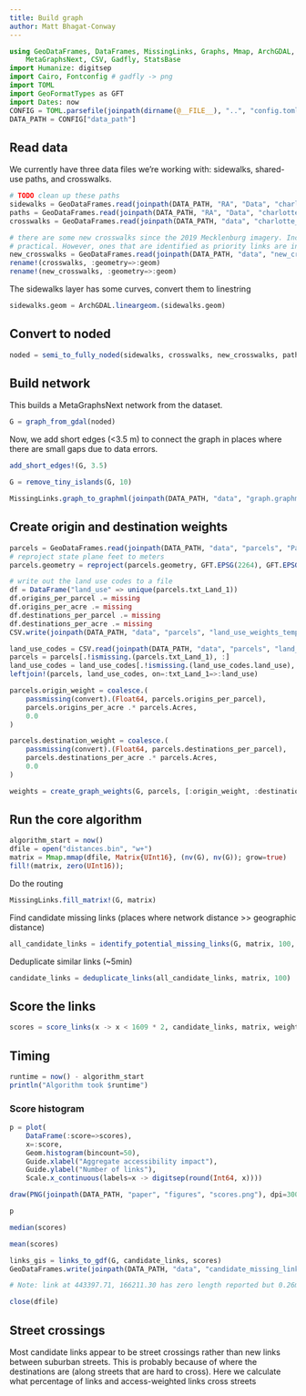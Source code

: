 ```yaml
---
title: Build graph
author: Matt Bhagat-Conway
---
```


```julia
using GeoDataFrames, DataFrames, MissingLinks, Graphs, Mmap, ArchGDAL,
    MetaGraphsNext, CSV, Gadfly, StatsBase
import Humanize: digitsep
import Cairo, Fontconfig # gadfly -> png
import TOML
import GeoFormatTypes as GFT
import Dates: now
CONFIG = TOML.parsefile(joinpath(dirname(@__FILE__), "..", "config.toml"))
DATA_PATH = CONFIG["data_path"]
```

## Read data

We currently have three data files we're working with: sidewalks, shared-use paths, and crosswalks.

```julia
# TODO clean up these paths
sidewalks = GeoDataFrames.read(joinpath(DATA_PATH, "RA", "Data", "charlotte_sidewalks.gpkg"))
paths = GeoDataFrames.read(joinpath(DATA_PATH, "RA", "Data", "charlotte_shared_use_paths.gpkg"))
crosswalks = GeoDataFrames.read(joinpath(DATA_PATH, "data", "charlotte_crosswalks.shp"))

# there are some new crosswalks since the 2019 Mecklenburg imagery. Including all of them is not
# practical. However, ones that are identified as priority links are included in this file.
new_crosswalks = GeoDataFrames.read(joinpath(DATA_PATH, "data", "new_crosswalks_since_2019.gpkg"))
rename!(crosswalks, :geometry=>:geom)
rename!(new_crosswalks, :geometry=>:geom)

```

The sidewalks layer has some curves, convert them to linestring

```julia
sidewalks.geom = ArchGDAL.lineargeom.(sidewalks.geom)
```

## Convert to noded

```julia
noded = semi_to_fully_noded(sidewalks, crosswalks, new_crosswalks, paths; snap_tolerance=3, split_tolerance=0.5)
```

## Build network

This builds a MetaGraphsNext network from the dataset.

```julia
G = graph_from_gdal(noded)
```

Now, we add short edges (<3.5 m) to connect the graph in places where there are small gaps due to data errors.

```julia
add_short_edges!(G, 3.5)
```

```julia
G = remove_tiny_islands(G, 10)
```

```julia
MissingLinks.graph_to_graphml(joinpath(DATA_PATH, "data", "graph.graphml"), G, pretty=true)
```


## Create origin and destination weights

```julia
parcels = GeoDataFrames.read(joinpath(DATA_PATH, "data", "parcels", "Parcel_LandUse.shp"));
# reproject state plane feet to meters
parcels.geometry = reproject(parcels.geometry, GFT.EPSG(2264), GFT.EPSG(32119));
```

```julia
# write out the land use codes to a file
df = DataFrame("land_use" => unique(parcels.txt_Land_1))
df.origins_per_parcel .= missing
df.origins_per_acre .= missing
df.destinations_per_parcel .= missing
df.destinations_per_acre .= missing
CSV.write(joinpath(DATA_PATH, "data", "parcels", "land_use_weights_template.csv"), df)
```

```julia
land_use_codes = CSV.read(joinpath(DATA_PATH, "data", "parcels", "land_use_weights.csv"), DataFrame)
parcels = parcels[.!ismissing.(parcels.txt_Land_1), :]
land_use_codes = land_use_codes[.!ismissing.(land_use_codes.land_use), :]
leftjoin!(parcels, land_use_codes, on=:txt_Land_1=>:land_use)
```

```julia
parcels.origin_weight = coalesce.(
    passmissing(convert).(Float64, parcels.origins_per_parcel),
    parcels.origins_per_acre .* parcels.Acres,
    0.0
)
```

```julia
parcels.destination_weight = coalesce.(
    passmissing(convert).(Float64, parcels.destinations_per_parcel),
    parcels.destinations_per_acre .* parcels.Acres,
    0.0
)
```

```julia
weights = create_graph_weights(G, parcels, [:origin_weight, :destination_weight], 20)
```

## Run the core algorithm

```julia
algorithm_start = now()
dfile = open("distances.bin", "w+")
matrix = Mmap.mmap(dfile, Matrix{UInt16}, (nv(G), nv(G)); grow=true)
fill!(matrix, zero(UInt16));
```

Do the routing

```julia
MissingLinks.fill_matrix!(G, matrix)
```

Find candidate missing links (places where network distance >> geographic distance)

```julia
all_candidate_links = identify_potential_missing_links(G, matrix, 100, 1000)
```

Deduplicate similar links (~5min)

```julia
candidate_links = deduplicate_links(all_candidate_links, matrix, 100)
```


## Score the links

```julia
scores = score_links(x -> x < 1609 * 2, candidate_links, matrix, weights[:, 1], weights[:, 2], 1609 * 2)
```

## Timing

```julia
runtime = now() - algorithm_start
println("Algorithm took $runtime")
```

### Score histogram

```julia
p = plot(
    DataFrame(:score=>scores),
    x=:score,
    Geom.histogram(bincount=50),
    Guide.xlabel("Aggregate accessibility impact"),
    Guide.ylabel("Number of links"),
    Scale.x_continuous(labels=x -> digitsep(round(Int64, x))))

draw(PNG(joinpath(DATA_PATH, "paper", "figures", "scores.png"), dpi=300), p)

p
```

```julia
median(scores)
```

```julia
mean(scores)
```

```julia
links_gis = links_to_gdf(G, candidate_links, scores)
GeoDataFrames.write(joinpath(DATA_PATH, "data", "candidate_missing_links.gpkg"), links_gis; crs=GFT.EPSG(32119));

# Note: link at 443397.71, 166211.30 has zero length reported but 0.26m in GIS. I assume this is because we round the offsets.
```

```julia
close(dfile)
```

## Street crossings

Most candidate links appear to be street crossings rather than new links between suburban streets. This is probably because of where the destinations are (along streets that are hard to cross). Here we calculate what percentage of links and access-weighted links cross streets